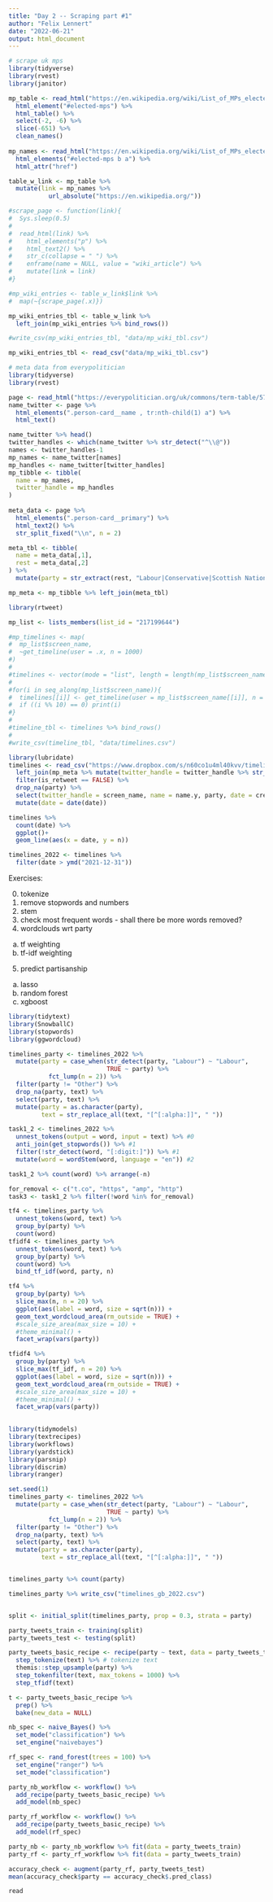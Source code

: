 ```yaml
---
title: "Day 2 -- Scraping part #1"
author: "Felix Lennert"
date: "2022-06-21"
output: html_document
---
```


```r
# scrape uk mps
library(tidyverse)
library(rvest)
library(janitor)

mp_table <- read_html("https://en.wikipedia.org/wiki/List_of_MPs_elected_in_the_2019_United_Kingdom_general_election") %>% 
  html_element("#elected-mps") %>% 
  html_table() %>% 
  select(-2, -6) %>% 
  slice(-651) %>% 
  clean_names()
  
mp_names <- read_html("https://en.wikipedia.org/wiki/List_of_MPs_elected_in_the_2019_United_Kingdom_general_election") %>% 
  html_elements("#elected-mps b a") %>% 
  html_attr("href")

table_w_link <- mp_table %>% 
  mutate(link = mp_names %>% 
           url_absolute("https://en.wikipedia.org/"))

#scrape_page <- function(link){
#  Sys.sleep(0.5)
#  
#  read_html(link) %>% 
#    html_elements("p") %>% 
#    html_text2() %>% 
#    str_c(collapse = " ") %>% 
#    enframe(name = NULL, value = "wiki_article") %>% 
#    mutate(link = link)
#}

#mp_wiki_entries <- table_w_link$link %>% 
#  map(~{scrape_page(.x)})

mp_wiki_entries_tbl <- table_w_link %>% 
  left_join(mp_wiki_entries %>% bind_rows())

#write_csv(mp_wiki_entries_tbl, "data/mp_wiki_tbl.csv")

mp_wiki_entries_tbl <- read_csv("data/mp_wiki_tbl.csv")

# meta data from everypolitician
library(tidyverse)
library(rvest)

page <- read_html("https://everypolitician.org/uk/commons/term-table/57.html#facet=social")
name_twitter <- page %>% 
  html_elements(".person-card__name , tr:nth-child(1) a") %>% 
  html_text()

name_twitter %>% head()
twitter_handles <- which(name_twitter %>% str_detect("^\\@"))
names <- twitter_handles-1
mp_names <- name_twitter[names]
mp_handles <- name_twitter[twitter_handles]
mp_tibble <- tibble(
  name = mp_names,
  twitter_handle = mp_handles
)
  
meta_data <- page %>% 
  html_elements(".person-card__primary") %>% 
  html_text2() %>% 
  str_split_fixed("\\n", n = 2)

meta_tbl <- tibble(
  name = meta_data[,1],
  rest = meta_data[,2]
) %>% 
  mutate(party = str_extract(rest, "Labour|Conservative|Scottish National Party|Labour\\/Co-operative|Sinn Féin|Liberal Democrat|DUP|Plaid Cymru|Independent|Green|Speaker"))

mp_meta <- mp_tibble %>% left_join(meta_tbl)


```


```r
library(rtweet)

mp_list <- lists_members(list_id = "217199644")

#mp_timelines <- map(
#  mp_list$screen_name, 
#  ~get_timeline(user = .x, n = 1000)
#) 
#
#timelines <- vector(mode = "list", length = length(mp_list$screen_name))
#
#for(i in seq_along(mp_list$screen_name)){
#  timelines[[i]] <- get_timeline(user = mp_list$screen_name[[i]], n = 1000)
#  if ((i %% 10) == 0) print(i)
#}
#
#timeline_tbl <- timelines %>% bind_rows()
#
#write_csv(timeline_tbl, "data/timelines.csv")
```

```r
library(lubridate)
timelines <- read_csv("https://www.dropbox.com/s/n60co1u4ml40kvv/timelines.csv?dl=1") %>% 
  left_join(mp_meta %>% mutate(twitter_handle = twitter_handle %>% str_remove("@")), by = c("screen_name" = "twitter_handle")) %>%
  filter(is_retweet == FALSE) %>% 
  drop_na(party) %>% 
  select(twitter_handle = screen_name, name = name.y, party, date = created_at, text) %>% 
  mutate(date = date(date))

timelines %>% 
  count(date) %>% 
  ggplot()+
  geom_line(aes(x = date, y = n))

timelines_2022 <- timelines %>% 
  filter(date > ymd("2021-12-31"))
```

Exercises:

0. tokenize
1. remove stopwords and numbers
2. stem
3. check most frequent words - shall there be more words removed?
4. wordclouds wrt party
a. tf weighting
b. tf-idf weighting
5. predict partisanship
a. lasso
b. random forest
c. xgboost

```r
library(tidytext)
library(SnowballC)
library(stopwords)
library(ggwordcloud)

timelines_party <- timelines_2022 %>% 
  mutate(party = case_when(str_detect(party, "Labour") ~ "Labour",
                           TRUE ~ party) %>% 
           fct_lump(n = 2)) %>% 
  filter(party != "Other") %>% 
  drop_na(party, text) %>% 
  select(party, text) %>% 
  mutate(party = as.character(party),
         text = str_replace_all(text, "[^[:alpha:]]", " "))

task1_2 <- timelines_2022 %>% 
  unnest_tokens(output = word, input = text) %>% #0
  anti_join(get_stopwords()) %>% #1
  filter(!str_detect(word, "[:digit:]")) %>% #1
  mutate(word = wordStem(word, language = "en")) #2

task1_2 %>% count(word) %>% arrange(-n)

for_removal <- c("t.co", "https", "amp", "http")
task3 <- task1_2 %>% filter(!word %in% for_removal)

tf4 <- timelines_party %>%
  unnest_tokens(word, text) %>% 
  group_by(party) %>% 
  count(word)
tfidf4 <- timelines_party %>%
  unnest_tokens(word, text) %>% 
  group_by(party) %>% 
  count(word) %>% 
  bind_tf_idf(word, party, n)

tf4 %>% 
  group_by(party) %>% 
  slice_max(n, n = 20) %>% 
  ggplot(aes(label = word, size = sqrt(n))) +
  geom_text_wordcloud_area(rm_outside = TRUE) +
  #scale_size_area(max_size = 10) +
  #theme_minimal() +
  facet_wrap(vars(party))

tfidf4 %>% 
  group_by(party) %>% 
  slice_max(tf_idf, n = 20) %>% 
  ggplot(aes(label = word, size = sqrt(n))) +
  geom_text_wordcloud_area(rm_outside = TRUE) +
  #scale_size_area(max_size = 10) +
  #theme_minimal() +
  facet_wrap(vars(party))
  
```

```r
library(tidymodels)
library(textrecipes)
library(workflows)
library(yardstick)
library(parsnip)
library(discrim)
library(ranger)

set.seed(1)
timelines_party <- timelines_2022 %>% 
  mutate(party = case_when(str_detect(party, "Labour") ~ "Labour",
                           TRUE ~ party) %>% 
           fct_lump(n = 2)) %>% 
  filter(party != "Other") %>% 
  drop_na(party, text) %>% 
  select(party, text) %>% 
  mutate(party = as.character(party),
         text = str_replace_all(text, "[^[:alpha:]]", " "))


timelines_party %>% count(party)

timelines_party %>% write_csv("timelines_gb_2022.csv")


split <- initial_split(timelines_party, prop = 0.3, strata = party)

party_tweets_train <- training(split)
party_tweets_test <- testing(split)

party_tweets_basic_recipe <- recipe(party ~ text, data = party_tweets_train) %>% 
  step_tokenize(text) %>% # tokenize text
  themis::step_upsample(party) %>% 
  step_tokenfilter(text, max_tokens = 1000) %>%
  step_tfidf(text) 

t <- party_tweets_basic_recipe %>% 
  prep() %>% 
  bake(new_data = NULL)

nb_spec <- naive_Bayes() %>% 
  set_mode("classification") %>% 
  set_engine("naivebayes")

rf_spec <- rand_forest(trees = 100) %>%
  set_engine("ranger") %>%
  set_mode("classification") 

party_nb_workflow <- workflow() %>% 
  add_recipe(party_tweets_basic_recipe) %>% 
  add_model(nb_spec)

party_rf_workflow <- workflow() %>% 
  add_recipe(party_tweets_basic_recipe) %>% 
  add_model(rf_spec)

party_nb <- party_nb_workflow %>% fit(data = party_tweets_train)
party_rf <- party_rf_workflow %>% fit(data = party_tweets_train)

accuracy_check <- augment(party_rf, party_tweets_test)
mean(accuracy_check$party == accuracy_check$.pred_class)

```


```r
read
```

